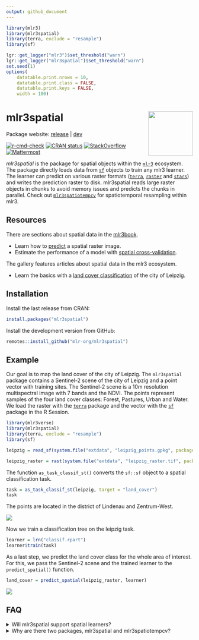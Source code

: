 ```yaml
---
output: github_document
---
```


```r
library(mlr3)
library(mlr3spatial)
library(terra, exclude = "resample")
library(sf)

lgr::get_logger("mlr3")$set_threshold("warn")
lgr::get_logger("mlr3spatial")$set_threshold("warn")
set.seed(1)
options(
    datatable.print.nrows = 10,
    datatable.print.class = FALSE,
    datatable.print.keys = FALSE,
    width = 100)
```

# mlr3spatial <img src="man/figures/logo.png" align="right" width = "120" />

Package website: [release](https://mlr3spatial.mlr-org.com/) | [dev](https://mlr3spatial.mlr-org.com/dev/)

<!-- badges: start -->
[![r-cmd-check](https://github.com/mlr-org/mlr3spatial/actions/workflows/r-cmd-check.yml/badge.svg)](https://github.com/mlr-org/mlr3spatial/actions/workflows/r-cmd-check.yml)
[![CRAN status](https://www.r-pkg.org/badges/version/mlr3spatial)](https://CRAN.R-project.org/package=mlr3spatial)
[![StackOverflow](https://img.shields.io/badge/stackoverflow-mlr3-orange.svg)](https://stackoverflow.com/questions/tagged/mlr3)
[![Mattermost](https://img.shields.io/badge/chat-mattermost-orange.svg)](https://lmmisld-lmu-stats-slds.srv.mwn.de/mlr_invite/)
<!-- badges: end -->

*mlr3spatial* is the package for spatial objects within the [`mlr3`](https://mlr-org.com) ecosystem.
The package directly loads data from [`sf`](https://CRAN.R-project.org/package=sf) objects to train any mlr3 learner.
The learner can predict on various raster formats ([`terra`](https://CRAN.R-project.org/package=terra), [`raster`](https://CRAN.R-project.org/package=raster) and [`stars`](https://CRAN.R-project.org/package=stars)) and writes the prediction raster to disk.
mlr3spatial reads large raster objects in chunks to avoid memory issues and predicts the chunks in parallel.
Check out [`mlr3spatiotempcv`](https://github.com/mlr-org/mlr3spatiotempcv) for spatiotemporal resampling within mlr3.

## Resources

There are sections about spatial data in the [mlr3book](https://mlr3book.mlr-org.com).

* Learn how to [predict](https://mlr3book.mlr-org.com/chapters/chapter13/beyond_regression_and_classification.html#sec-spatial-prediction) a spatial raster image.
* Estimate the performance of a model with [spatial cross-validation](https://mlr3book.mlr-org.com/chapters/chapter13/beyond_regression_and_classification.html#sec-spatiotemporal).

The gallery features articles about spatial data in the mlr3 ecosystem.

* Learn the basics with a [land cover classification](https://mlr-org.com/gallery/technical/2023-02-27-land-cover-classification/) of the city of Leipzig.

## Installation

Install the last release from CRAN:

```r
install.packages("mlr3spatial")
```

Install the development version from GitHub:

```r
remotes::install_github("mlr-org/mlr3spatial")
```

## Example

Our goal is to map the land cover of the city of Leipzig.
The `mlr3spatial` package contains a Sentinel-2 scene of the city of Leipzig and a point vector with training sites.
The Sentinel-2 scene is a 10m resolution multispectral image with 7 bands and the NDVI.
The points represent samples of the four land cover classes: Forest, Pastures, Urban and Water.
We load the raster with the [`terra`](https://CRAN.R-project.org/package=terra) package and the vector with the [`sf`](https://CRAN.R-project.org/package=sf) package in the R Session.

```r
library(mlr3verse)
library(mlr3spatial)
library(terra, exclude = "resample")
library(sf)

leipzig = read_sf(system.file("extdata", "leipzig_points.gpkg", package = "mlr3spatial"), stringsAsFactors = TRUE)

leipzig_raster = rast(system.file("extdata", "leipzig_raster.tif", package = "mlr3spatial"))
```

The function `as_task_classif_st()` converts the `sf::sf` object to a spatial classification task.

```r
task = as_task_classif_st(leipzig, target = "land_cover")
task
```

The points are located in the district of Lindenau and Zentrum-West.

<img src="man/figures/sentinel.png" />

Now we train a classification tree on the leipzig task.

```r
learner = lrn("classif.rpart")
learner$train(task)
```

As a last step, we predict the land cover class for the whole area of interest.
For this, we pass the Sentinel-2 scene and the trained learner to the `predict_spatial()` function.

```r
land_cover = predict_spatial(leipzig_raster, learner)
```

<img src="man/figures/land_cover.png" />

## FAQ

<details>
  <summary>Will mlr3spatial support spatial learners?</summary>
  <br>
 Eventually. It is not yet clear whether these would live in mlr3extralearners or in mlr3spatial.
 So far there are none yet.
</details>

<details>
  <summary>Why are there two packages, mlr3spatial and mlr3spatiotempcv?</summary>
  <br>
  mlr3spatiotempcv is solely devoted to resampling techniques.
  There are quite a few and keeping packages small is one of the development philosophies of the mlr3 framework.
  Also back in the days when mlr3spatiotempcv was developed, it was not yet clear how we want to structure additional spatial components such as prediction support for spatial classes and so on.
</details>

